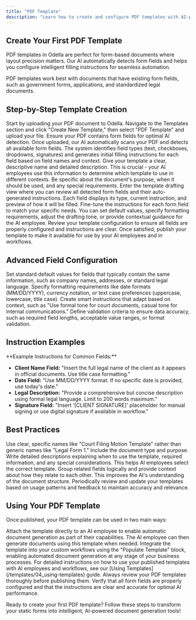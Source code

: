 ```yaml
---
title: "PDF Template"
description: "Learn how to create and configure PDF templates with AI-powered form field detection for automated document generation"
---
```



## Create Your First PDF Template

PDF templates in Odella are perfect for form-based documents where layout precision matters. Our AI automatically detects form fields and helps you configure intelligent filling instructions for seamless automation.

<Callout type="info" emoji="📋">
  PDF templates work best with documents that have existing form fields, such as government forms, applications, and standardized legal documents.
</Callout>

## Step-by-Step Template Creation

<Steps>
  <Step title="Upload Your PDF Template">
    Start by uploading your PDF document to Odella. Navigate to the Templates section and click "Create New Template," then select "PDF Template" and upload your file. Ensure your PDF contains form fields for optimal AI detection.
  </Step>
  
  <Step title="AI Form Field Detection">
    Once uploaded, our AI automatically scans your PDF and detects all available form fields. The system identifies field types (text, checkboxes, dropdowns, signatures) and generates initial filling instructions for each field based on field names and context.
  </Step>
  
  <Step title="Name and Describe Your Template">
    Give your template a clear, descriptive name and detailed description. This is crucial - your AI employees use this information to determine which template to use in different contexts. Be specific about the document's purpose, when it should be used, and any special requirements.
  </Step>
  
  <Step title="Review and Configure Form Fields">
    Enter the template drafting view where you can review all detected form fields and their auto-generated instructions. Each field displays its type, current instruction, and preview of how it will be filled.
  </Step>
  
  <Step title="Customize Field Instructions">
    Fine-tune the instructions for each form field to match your specific needs. You can set default values, specify formatting requirements, adjust the drafting tone, or provide contextual guidance for the AI employee.
  </Step>
  
  <Step title="Review and Publish">
    Review your template configuration to ensure all fields are properly configured and instructions are clear. Once satisfied, publish your template to make it available for use by your AI employees and in workflows.
  </Step>
</Steps>

## Advanced Field Configuration

<CardGroup cols={2}>
  <Card title="Default Values" icon="pen-to-square">
    Set standard default values for fields that typically contain the same information, such as company names, addresses, or standard legal language.
  </Card>
  <Card title="Formatting Instructions" icon="text-size">
    Specify formatting requirements like date formats (MM/DD/YYYY), currency notation, or text case preferences (uppercase, lowercase, title case).
  </Card>
  <Card title="Conditional Logic" icon="code-branch">
    Create smart instructions that adapt based on context, such as "Use formal tone for court documents, casual tone for internal communications."
  </Card>
  <Card title="Validation Rules" icon="shield-check">
    Define validation criteria to ensure data accuracy, such as required field lengths, acceptable value ranges, or format validation.
  </Card>
</CardGroup>

## Instruction Examples

<Callout type="tip" emoji="💡">
  **Example Instructions for Common Fields:**
  
  - **Client Name Field:** "Insert the full legal name of the client as it appears in official documents. Use title case formatting."
  - **Date Field:** "Use MM/DD/YYYY format. If no specific date is provided, use today's date."
  - **Legal Description:** "Provide a comprehensive but concise description using formal legal language. Limit to 200 words maximum."
  - **Signature Field:** "Insert '[CLIENT SIGNATURE]' placeholder for manual signing or use digital signature if available in workflow."
</Callout>

## Best Practices

<Steps>
  <Step title="Descriptive Naming">
    Use clear, specific names like "Court Filing Motion Template" rather than generic names like "Legal Form 1." Include the document type and purpose.
  </Step>
  
  <Step title="Comprehensive Descriptions">
    Write detailed descriptions explaining when to use the template, required information, and any special considerations. This helps AI employees select the correct template.
  </Step>
  
  <Step title="Field Organization">
    Group related fields logically and provide context about how they relate to each other. This improves the AI's understanding of the document structure.
  </Step>
  
  <Step title="Regular Updates">
    Periodically review and update your templates based on usage patterns and feedback to maintain accuracy and relevance.
  </Step>
</Steps>

## Using Your PDF Template

Once published, your PDF template can be used in two main ways:

<CardGroup cols={2}>
  <Card title="AI Employee Integration" icon="robot">
    Attach the template directly to an AI employee to enable automatic document generation as part of their capabilities. The AI employee can then generate documents using this template when needed.
  </Card>
  <Card title="Workflow Integration" icon="diagram-project">
    Integrate the template into your custom workflows using the "Populate Template" block, enabling automated document generation at any stage of your business processes.
  </Card>
</CardGroup>

<Callout type="info" emoji="📖">
  For detailed instructions on how to use your published templates with AI employees and workflows, see our [Using Templates](/templates/04_using-templates) guide.
</Callout>

<Callout type="warning" emoji="⚖️">
  Always review your PDF templates thoroughly before publishing them. Verify that all form fields are properly configured and that the instructions are clear and accurate for optimal AI performance.
</Callout>

Ready to create your first PDF template? Follow these steps to transform your static forms into intelligent, AI-powered document generation tools!